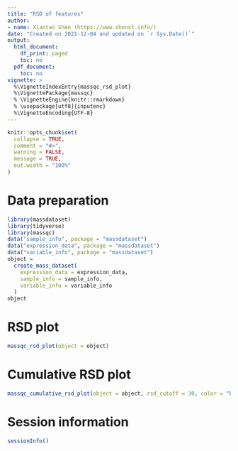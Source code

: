 ```yaml
---
title: "RSD of features"
author:
- name: Xiaotao Shen (https://www.shenxt.info/)
date: "Created on 2021-12-04 and updated on `r Sys.Date()`"
output:
  html_document:
    df_print: paged
    toc: no
  pdf_document:
    toc: no
vignette: >
  %\VignetteIndexEntry{massqc_rsd_plot}
  %\VignettePackage{massqc}
  % \VignetteEngine{knitr::rmarkdown}
  % \usepackage[utf8]{inputenc}
  %\VignetteEncoding{UTF-8}
---
```


```r
knitr::opts_chunk$set(
  collapse = TRUE,
  comment = "#>",
  warning = FALSE,
  message = TRUE,
  out.width = "100%"
)
```

# **Data preparation**

```r
library(massdataset)
library(tidyverse)
library(massqc)
data("sample_info", package = "massdataset")
data("expression_data", package = "massdataset")
data("variable_info", package = "massdataset")
object =
  create_mass_dataset(
    expression_data = expression_data,
    sample_info = sample_info,
    variable_info = variable_info
  )
object
```

# **RSD plot**

```r
massqc_rsd_plot(object = object)
```

# **Cumulative RSD plot**

```r
massqc_cumulative_rsd_plot(object = object, rsd_cutoff = 30, color = "black")
```

# **Session information**

```r
sessionInfo()
```
